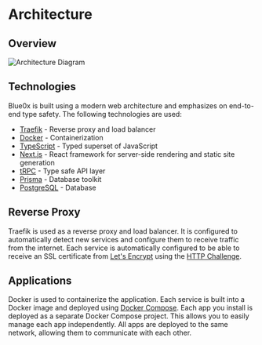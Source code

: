 
# Architecture

## Overview

<Image src={archDiagram} alt="Architecture Diagram" />

## Technologies 

Blue0x is built using a modern web architecture and emphasizes on end-to-end type safety. The following technologies are used: 

- [Traefik](https://traefik.io/) - Reverse proxy and load balancer
- [Docker](https://www.docker.com/) - Containerization
- [TypeScript](https://www.typescriptlang.org/) - Typed superset of JavaScript
- [Next.js](https://nextjs.org/) - React framework for server-side rendering and static site generation
- [tRPC](https://trpc.io/) - Type safe API layer
- [Prisma](https://www.prisma.io/) - Database toolkit
- [PostgreSQL](https://www.postgresql.org/) - Database

## Reverse Proxy

Traefik is used as a reverse proxy and load balancer. It is configured to automatically detect new services and configure them to receive traffic from the internet.
Each service is automatically configured to be able to receive an SSL certificate from [Let's Encrypt](https://letsencrypt.org/) using the [HTTP Challenge](https://letsencrypt.org/docs/challenge-types/#http-01-challenge). 

## Applications

Docker is used to containerize the application. Each service is built into a Docker image and deployed using [Docker Compose](https://docs.docker.com/compose/).
Each app you install is deployed as a separate Docker Compose project. This allows you to easily manage each app independently.
All apps are deployed to the same network, allowing them to communicate with each other.

